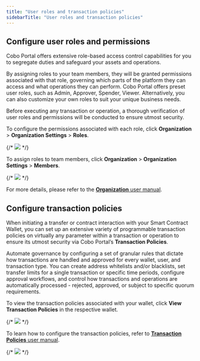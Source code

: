 ```yaml
---
title: "User roles and transaction policies"
sidebarTitle: "User roles and transaction policies"
---
```


## Configure user roles and permissions

Cobo Portal offers extensive role-based access control capabilities for you to segregate duties and safeguard your assets and operations.

By assigning roles to your team members, they will be granted permissions associated with that role, governing which parts of the platform they can access and what operations they can perform. Cobo Portal offers preset user roles, such as Admin, Approver, Spender, Viewer. Alternatively, you can also customize your own roles to suit your unique business needs.

Before executing any transaction or operation, a thorough verification of user roles and permissions will be conducted to ensure utmost security.

To configure the permissions associated with each role, click **Organization** > **Organization Settings** > **Roles**.

{/* <img src="/images/smart-contract-wallet/user-roles-tx-policies-1.png"/> */}

To assign roles to team members, click **Organization** > **Organization Settings** > **Members**.

{/* <img src="/images/smart-contract-wallet/user-roles-tx-policies-2.png"/> */}

For more details, please refer to the [**Organization** user manual](/cobo-portal/organization/introduction).


## Configure transaction policies

When initiating a transfer or contract interaction with your Smart Contract Wallet, you can set up an extensive variety of programmable transaction policies on virtually any parameter within a transaction or operation to ensure its utmost security via Cobo Portal’s **Transaction Policies**.

Automate governance by configuring a set of granular rules that dictate how transactions are handled and approved for every wallet, user, and transaction type. You can create address whitelists and/or blacklists, set transfer limits for a single transaction or specific time periods, configure approval workflows, and control how transactions and operations are automatically processed - rejected, approved, or subject to specific quorum requirements.

To view the transaction policies associated with your wallet, click **View Transaction Policies** in the respective wallet.

{/* <img src="/images/smart-contract-wallet/user-roles-tx-policies-3.png"/> */}

To learn how to configure the transaction policies, refer to [**Transaction Policies** user manual](/cobo-portal/risk-controls/transaction-policies/introduction).

{/* <img src="/images/smart-contract-wallet/user-roles-tx-policies-4.png"/> */}